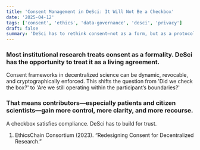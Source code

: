 ```yaml
---
title: 'Consent Management in DeSci: It Will Not Be a Checkbox'
date: '2025-04-12'
tags: ['consent', 'ethics', 'data-governance', 'desci', 'privacy']
draft: false
summary: 'DeSci has to rethink consent—not as a form, but as a protocol.'
---
```


### Most institutional research treats consent as a formality. DeSci has the opportunity to treat it as a living agreement.
Consent frameworks in decentralized science can be dynamic, revocable, and cryptographically enforced. This shifts the question from 'Did we check the box?' to 'Are we still operating within the participant’s boundaries?'

### That means contributors—especially patients and citizen scientists—gain more control, more clarity, and more recourse.
A checkbox satisfies compliance. DeSci has to build for trust.

1. EthicsChain Consortium (2023). “Redesigning Consent for Decentralized Research.”
